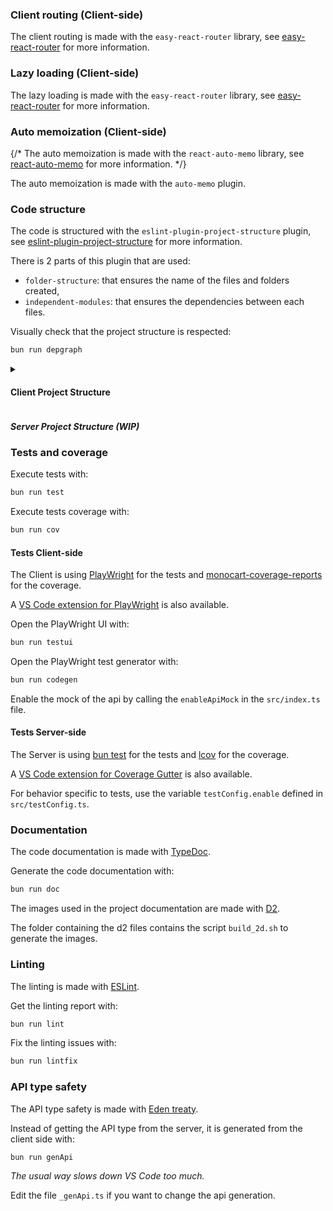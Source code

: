 ### Client routing (Client-side)

The client routing is made with the `easy-react-router` library, see [easy-react-router](https://github.com/nicolasventer/Easy-React-Router) for more information.

### Lazy loading (Client-side)

The lazy loading is made with the `easy-react-router` library, see [easy-react-router](https://github.com/nicolasventer/Easy-React-Router) for more information.

### Auto memoization (Client-side)

{/* The auto memoization is made with the `react-auto-memo` library, see [react-auto-memo](https://github.com/nicolasventer/React-Auto-Memo) for more information. */}

The auto memoization is made with the `auto-memo` plugin.

### Code structure

The code is structured with the `eslint-plugin-project-structure` plugin, see [eslint-plugin-project-structure](https://github.com/Igorkowalski94/eslint-plugin-project-structure) for more information.

There is 2 parts of this plugin that are used:

- `folder-structure`: that ensures the name of the files and folders created,
- `independent-modules`: that ensures the dependencies between each files.

Visually check that the project structure is respected:

```sh
bun run depgraph
```

<details>
<summary><h4 style={{ display: "inline-block" }}>Client Project Structure</h4></summary>

<img src="src/assets/images/client_project_structure.png" alt="client_project_structure" width="auto" height={1000} />

- `(readOnlyGlobalState)` is not a folder.
- All components placed in a folder that start with `_` are common components.

</details>

#### _Server Project Structure (WIP)_

### Tests and coverage

Execute tests with:

```sh
bun run test
```

Execute tests coverage with:

```sh
bun run cov
```

#### Tests Client-side

The Client is using [PlayWright](https://playwright.dev/) for the tests and [monocart-coverage-reports](https://github.com/cenfun/monocart-coverage-reports) for the coverage.

A [VS Code extension for PlayWright](https://marketplace.visualstudio.com/items?itemName=ms-playwright.playwright) is also available.

Open the PlayWright UI with:

```sh
bun run testui
```

Open the PlayWright test generator with:

```sh
bun run codegen
```

Enable the mock of the api by calling the `enableApiMock` in the `src/index.ts` file.

#### Tests Server-side

The Server is using [bun test](https://bun.sh/docs/cli/test) for the tests and [lcov](https://community.chocolatey.org/packages/lcov) for the coverage.

A [VS Code extension for Coverage Gutter](https://marketplace.visualstudio.com/items?itemName=ryanluker.vscode-coverage-gutters) is also available.

For behavior specific to tests, use the variable `testConfig.enable` defined in `src/testConfig.ts`.

### Documentation

The code documentation is made with [TypeDoc](https://typedoc.org/).

Generate the code documentation with:

```sh
bun run doc
```

The images used in the project documentation are made with [D2](https://d2lang.com/).

The folder containing the d2 files contains the script `build_2d.sh` to generate the images.

### Linting

The linting is made with [ESLint](https://eslint.org/).

Get the linting report with:

```sh
bun run lint
```

Fix the linting issues with:

```sh
bun run lintfix
```

### API type safety

The API type safety is made with [Eden treaty](https://elysiajs.com/eden/treaty/overview.html).

Instead of getting the API type from the server, it is generated from the client side with:

```sh
bun run genApi
```

_The usual way slows down VS Code too much._

Edit the file `_genApi.ts` if you want to change the api generation.

